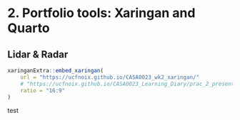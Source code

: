 # 2. Portfolio tools: Xaringan and Quarto

## Lidar & Radar

```r
xaringanExtra::embed_xaringan(
    url = "https://ucfnoix.github.io/CASA0023_wk2_xaringan/"
    # "https://ucfnoix.github.io/CASA0023_Learning_Diary/prac_2_presentation.html" # 같은 레퍼지토리에 넣을 때 
    ratio = "16:9"
)
```

test